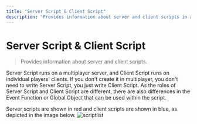 ```yaml
---
title: "Server Script & Client Script"
description: "Provides information about server and client scripts in a multiplayer environment."
---
```

# Server Script & Client Script

> Provides information about server and client scripts.

Server Script runs on a multiplayer server, and Client Script runs on individual players' clients. If you don't create it in multiplayer, you don't need to write Server Script, you just write Client Script.
As the roles of Server Script and Client Script are different, there are also differences in the Event Function or Global Object that can be used within the script.

Server scripts are shown in red and client scripts are shown in blue, as depicted in the image below.
![scriptlist](../../../../images/client&server-script-list.png)